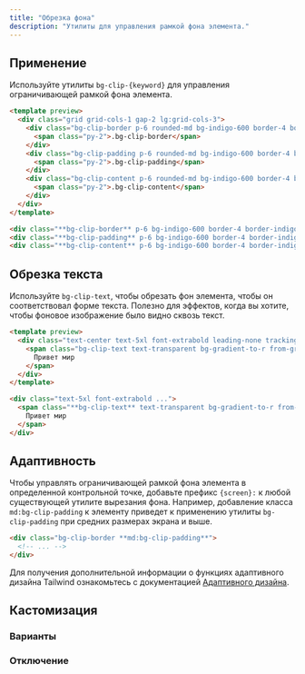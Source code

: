 ```yaml
---
title: "Обрезка фона"
description: "Утилиты для управления рамкой фона элемента."
---
```




## Применение

Используйте утилиты `bg-clip-{keyword}` для управления ограничивающей рамкой фона элемента.

```html indigo
<template preview>
  <div class="grid grid-cols-1 gap-2 lg:grid-cols-3">
    <div class="bg-clip-border p-6 rounded-md bg-indigo-600 border-4 border-indigo-300 border-dashed font-extrabold text-white flex justify-center items-center">
      <span class="py-2">.bg-clip-border</span>
    </div>
    <div class="bg-clip-padding p-6 rounded-md bg-indigo-600 border-4 border-indigo-300 border-dashed font-extrabold text-white flex justify-center items-center">
      <span class="py-2">.bg-clip-padding</span>
    </div>
    <div class="bg-clip-content p-6 rounded-md bg-indigo-600 border-4 border-indigo-300 border-dashed font-extrabold text-white flex justify-center items-center">
      <span class="py-2">.bg-clip-content</span>
    </div>
  </div>
</template>

<div class="**bg-clip-border** p-6 bg-indigo-600 border-4 border-indigo-300 border-dashed"></div>
<div class="**bg-clip-padding** p-6 bg-indigo-600 border-4 border-indigo-300 border-dashed"></div>
<div class="**bg-clip-content** p-6 bg-indigo-600 border-4 border-indigo-300 border-dashed"></div>
```

## Обрезка текста

Используйте `bg-clip-text`, чтобы обрезать фон элемента, чтобы он соответствовал форме текста. Полезно для эффектов, когда вы хотите, чтобы фоновое изображение было видно сквозь текст.

```html emerald
<template preview>
  <div class="text-center text-5xl font-extrabold leading-none tracking-tight">
    <span class="bg-clip-text text-transparent bg-gradient-to-r from-green-400 to-blue-500">
      Привет мир
    </span>
  </div>
</template>

<div class="text-5xl font-extrabold ...">
  <span class="**bg-clip-text** text-transparent bg-gradient-to-r from-green-400 to-blue-500">
    Привет мир
  </span>
</div>
```

## Адаптивность

Чтобы управлять ограничивающей рамкой фона элемента в определенной контрольной точке, добавьте префикс `{screen}:` к любой существующей утилите вырезания фона. Например, добавление класса `md:bg-clip-padding` к элементу приведет к применению утилиты `bg-clip-padding` при средних размерах экрана и выше.

```html
<div class="bg-clip-border **md:bg-clip-padding**">
  <!-- ... -->
</div>
```

Для получения дополнительной информации о функциях адаптивного дизайна Tailwind ознакомьтесь с документацией [Адаптивного дизайна](/docs/responsive-design).

## Кастомизация

### Варианты

<Variants plugin="backgroundClip" />

### Отключение

<Disabling plugin="backgroundClip" />
